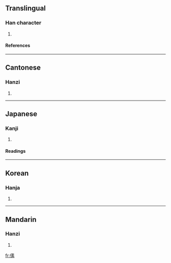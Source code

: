 ==Translingual==
===Han character===
{{Han char|rad=人|as=10|sn=12|four=2529<sub>3</sub>|canj=人手一火 (OQMF)}}
# {{defn|Han}}
====References====
{{Han ref|kx=0112.130|dkj=00933|dj=0239.300|hdz=10199.080|uh=5083|ud=20611|bh=D857|bd=55383}}
----
==Cantonese==
===Hanzi===
{{yue-hanzi|jyut=|y=sou3}}
# {{defn|Cantonese}}
----
==Japanese==
===Kanji===
{{ja-kanji|grade=|rs=人10}}
# {{defn|Japanese}}
====Readings====
{{ja-readings|on=[[そ]] (so)|kun=[[むかう]] (mukau), [[まもる]] (mamoru)}}
----
==Korean==
===Hanja===
{{ko-hanja|hangeul=소|rv=so|mr=so}}
# {{defn|Korean}}
----
==Mandarin==
===Hanzi===
{{cmn-hanzi|pin=[[sù]] (su4)|wg=su<sup>4</sup>}}
# {{defn|Mandarin}}

[[fr:傃]]